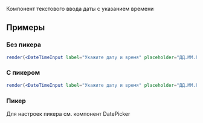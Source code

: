 Компонент текстового ввода даты с указанием времени

## Примеры

### Без пикера
```jsx live
render(<DateTimeInput label="Укажите дату и время" placeholder="ДД.ММ.ГГГГ, ЧЧ:ММ" />)
```

### С пикером
```jsx live
render(<DateTimeInput label="Укажите дату и время" placeholder="ДД.ММ.ГГГГ, ЧЧ:ММ" picker />)
```

### Пикер
Для настроек пикера см. компонент DatePicker